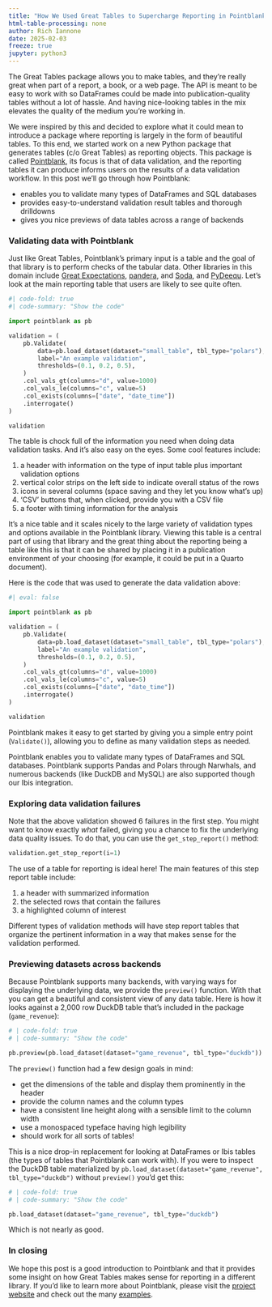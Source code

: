 ```yaml
---
title: "How We Used Great Tables to Supercharge Reporting in Pointblank"
html-table-processing: none
author: Rich Iannone
date: 2025-02-03
freeze: true
jupyter: python3
---
```


The Great Tables package allows you to make tables, and they're really great when part of a report, a book, or a web page. The API is meant to be easy to work with so DataFrames could be made into publication-quality tables without a lot of hassle. And having nice-looking tables in the mix elevates the quality of the medium you're working in.

We were inspired by this and decided to explore what it could mean to introduce a package where reporting is largely in the form of beautiful tables. To this end, we started work on a new Python package that generates tables (c/o Great Tables) as reporting objects. This package is called [Pointblank](https://github.com/posit-dev/pointblank), its focus is that of data validation, and the reporting tables it can produce informs users on the results of a data validation workflow. In this post we'll go through how Pointblank:

- enables you to validate many types of DataFrames and SQL databases
- provides easy-to-understand validation result tables and thorough drilldowns
- gives you nice previews of data tables across a range of backends

### Validating data with Pointblank

Just like Great Tables, Pointblank's primary input is a table and the goal of that library is to perform checks of the tabular data. Other libraries in this domain include [Great Expectations](https://github.com/great-expectations/great_expectations), [pandera](https://github.com/unionai-oss/pandera), and [Soda](https://github.com/sodadata/soda-core?tab=readme-ov-file), and [PyDeequ](https://github.com/awslabs/python-deequ). Let's look at the main reporting table that users are likely to see quite often.

```python
#| code-fold: true
#| code-summary: "Show the code"

import pointblank as pb

validation = (
    pb.Validate(
        data=pb.load_dataset(dataset="small_table", tbl_type="polars"),
        label="An example validation",
        thresholds=(0.1, 0.2, 0.5),
    )
    .col_vals_gt(columns="d", value=1000)
    .col_vals_le(columns="c", value=5)
    .col_exists(columns=["date", "date_time"])
    .interrogate()
)

validation
```

The table is chock full of the information you need when doing data validation tasks. And it's also easy on the eyes. Some cool features include:

1. a header with information on the type of input table plus important validation options
2. vertical color strips on the left side to indicate overall status of the rows
3. icons in several columns (space saving and they let you know what's up)
4. 'CSV' buttons that, when clicked, provide you with a CSV file
5. a footer with timing information for the analysis

It's a nice table and it scales nicely to the large variety of validation types and options available in the Pointblank library. Viewing this table is a central part of using that library and the great thing about the reporting being a table like this is that it can be shared by placing it in a publication environment of your choosing (for example, it could be put in a Quarto document).

Here is the code that was used to generate the data validation above:

```python
#| eval: false

import pointblank as pb

validation = (
    pb.Validate(
        data=pb.load_dataset(dataset="small_table", tbl_type="polars"),
        label="An example validation",
        thresholds=(0.1, 0.2, 0.5),
    )
    .col_vals_gt(columns="d", value=1000)
    .col_vals_le(columns="c", value=5)
    .col_exists(columns=["date", "date_time"])
    .interrogate()
)

validation
```

Pointblank makes it easy to get started by giving you a simple entry point (`Validate()`), allowing you to define as many validation steps as needed.

Pointblank enables you to validate many types of DataFrames and SQL databases. Pointblank supports Pandas and Polars through Narwhals, and numerous backends (like DuckDB and MySQL) are also supported though our Ibis integration.

### Exploring data validation failures

Note that the above validation showed 6 failures in the first step. You might want to know exactly *what* failed, giving you a chance to fix the underlying data quality issues. To do that, you can use the `get_step_report()` method:

```python
validation.get_step_report(i=1)
```

The use of a table for reporting is ideal here! The main features of this step report table include:

1. a header with summarized information
2. the selected rows that contain the failures
3. a highlighted column of interest

Different types of validation methods will have step report tables that organize the pertinent information in a way that makes sense for the validation performed.

### Previewing datasets across backends

Because Pointblank supports many backends, with varying ways for displaying the underlying data, we provide the `preview()` function. With that you can get a beautiful and consistent view of any data table. Here is how it looks against a 2,000 row DuckDB table that's included in the package (`game_revenue`):

```python
# | code-fold: true
# | code-summary: "Show the code"

pb.preview(pb.load_dataset(dataset="game_revenue", tbl_type="duckdb"))
```

The `preview()` function had a few design goals in mind:

- get the dimensions of the table and display them prominently in the header
- provide the column names and the column types
- have a consistent line height along with a sensible limit to the column width
- use a monospaced typeface having high legibility
- should work for all sorts of tables!

This is a nice drop-in replacement for looking at DataFrames or Ibis tables (the types of tables that Pointblank can work with). If you were to inspect the DuckDB table materialized by `pb.load_dataset(dataset="game_revenue", tbl_type="duckdb")` without `preview()` you'd get this:

```python
# | code-fold: true
# | code-summary: "Show the code"

pb.load_dataset(dataset="game_revenue", tbl_type="duckdb")
```

Which is not nearly as good.

### In closing

We hope this post is a good introduction to Pointblank and that it provides some insight on how Great Tables makes sense for reporting in a different library. If you'd like to learn more about Pointblank, please visit the [project website](https://posit-dev.github.io/pointblank/) and check out the many [examples](https://posit-dev.github.io/pointblank/demos/).
